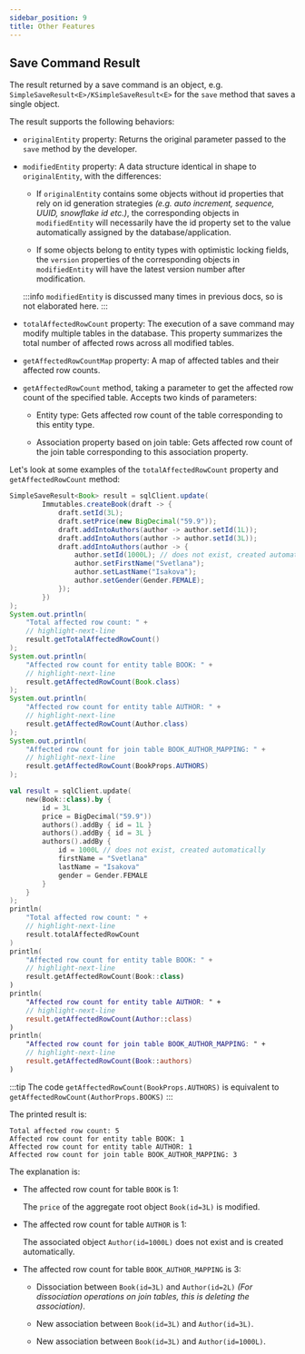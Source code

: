 ```yaml
---
sidebar_position: 9
title: Other Features
---
```



## Save Command Result

The result returned by a save command is an object, e.g. `SimpleSaveResult<E>/KSimpleSaveResult<E>` for the `save` method that saves a single object.

The result supports the following behaviors:

-   `originalEntity` property: Returns the original parameter passed to the `save` method by the developer.

-   `modifiedEntity` property: A data structure identical in shape to `originalEntity`, with the differences:

    -   If `originalEntity` contains some objects without id properties that rely on id generation strategies *(e.g. auto increment, sequence, UUID, snowflake id etc.)*, the corresponding objects in `modifiedEntity` will necessarily have the id property set to the value automatically assigned by the database/application.

    -   If some objects belong to entity types with optimistic locking fields, the `version` properties of the corresponding objects in `modifiedEntity` will have the latest version number after modification.

    :::info
    `modifiedEntity` is discussed many times in previous docs, so is not elaborated here.
    :::

-   `totalAffectedRowCount` property: The execution of a save command may modify multiple tables in the database. This property summarizes the total number of affected rows across all modified tables.

-   `getAffectedRowCountMap` property: A map of affected tables and their affected row counts.

-   `getAffectedRowCount` method, taking a parameter to get the affected row count of the specified table. Accepts two kinds of parameters:

    - Entity type: Gets affected row count of the table corresponding to this entity type.

    - Association property based on join table: Gets affected row count of the join table corresponding to this association property.

Let's look at some examples of the `totalAffectedRowCount` property and `getAffectedRowCount` method:

<Tabs groupId="language">
<TabItem value="java" label="Java">

```java
SimpleSaveResult<Book> result = sqlClient.update(
        Immutables.createBook(draft -> {
            draft.setId(3L);
            draft.setPrice(new BigDecimal("59.9"));
            draft.addIntoAuthors(author -> author.setId(1L));
            draft.addIntoAuthors(author -> author.setId(3L));
            draft.addIntoAuthors(author -> {
                author.setId(1000L); // does not exist, created automatically
                author.setFirstName("Svetlana");
                author.setLastName("Isakova");
                author.setGender(Gender.FEMALE);
            });
        })
);
System.out.println(
    "Total affected row count: " + 
    // highlight-next-line
    result.getTotalAffectedRowCount() 
);
System.out.println(
    "Affected row count for entity table BOOK: " +
    // highlight-next-line
    result.getAffectedRowCount(Book.class)
); 
System.out.println(
    "Affected row count for entity table AUTHOR: " +
    // highlight-next-line
    result.getAffectedRowCount(Author.class)
);
System.out.println(
    "Affected row count for join table BOOK_AUTHOR_MAPPING: " +
    // highlight-next-line
    result.getAffectedRowCount(BookProps.AUTHORS) 
);
```

</TabItem>
<TabItem value="kotlin" label="Kotlin">

```kotlin
val result = sqlClient.update(
    new(Book::class).by {
        id = 3L
        price = BigDecimal("59.9"))
        authors().addBy { id = 1L }
        authors().addBy { id = 3L }
        authors().addBy {
            id = 1000L // does not exist, created automatically
            firstName = "Svetlana"
            lastName = "Isakova"
            gender = Gender.FEMALE
        }
    }
);
println(
    "Total affected row count: " +
    // highlight-next-line
    result.totalAffectedRowCount
)
println(
    "Affected row count for entity table BOOK: " +
    // highlight-next-line
    result.getAffectedRowCount(Book::class)  
)
println(
    "Affected row count for entity table AUTHOR: " + 
    // highlight-next-line
    result.getAffectedRowCount(Author::class)
)
println(
    "Affected row count for join table BOOK_AUTHOR_MAPPING: " +
    // highlight-next-line  
    result.getAffectedRowCount(Book::authors)
)
```

</TabItem>
</Tabs>

:::tip
The code `getAffectedRowCount(BookProps.AUTHORS)` is equivalent to `getAffectedRowCount(AuthorProps.BOOKS)`
:::

The printed result is:
```
Total affected row count: 5
Affected row count for entity table BOOK: 1  
Affected row count for entity table AUTHOR: 1
Affected row count for join table BOOK_AUTHOR_MAPPING: 3
```

The explanation is:

-   The affected row count for table `BOOK` is 1:

    The `price` of the aggregate root object `Book(id=3L)` is modified.

-   The affected row count for table `AUTHOR` is 1:

    The associated object `Author(id=1000L)` does not exist and is created automatically.

-   The affected row count for table `BOOK_AUTHOR_MAPPING` is 3:

    -   Dissociation between `Book(id=3L)` and `Author(id=2L)` *(For dissociation operations on join tables, this is deleting the association)*.

    -   New association between `Book(id=3L)` and `Author(id=3L)`.

    -   New association between `Book(id=3L)` and `Author(id=1000L)`.
